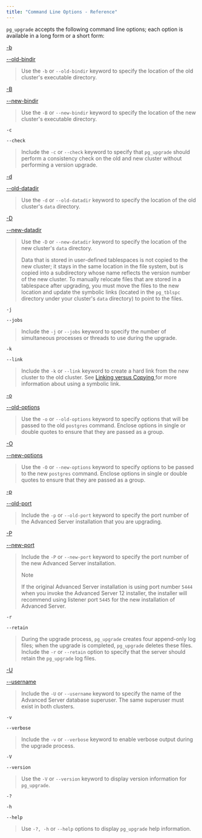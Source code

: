 ```yaml
---
title: "Command Line Options - Reference"
---
```


`pg_upgrade` accepts the following command line options; each option is available in a long form or a short form:

[-b ](#path_to_old_bin_directory)

[--old-bindir ](#path_to_old_bin_directory)

> Use the `-b` or `--old-bindir` keyword to specify the location of the old cluster's executable directory.

[-B ](#path_to_new_bin_directory)

[--new-bindir ](#path_to_new_bin_directory)

> Use the `-B` or `--new-bindir` keyword to specify the location of the new cluster's executable directory.

`-c`

`--check`

> Include the `-c` or `--check` keyword to specify that `pg_upgrade` should perform a consistency check on the old and new cluster without performing a version upgrade.

[-d ](#path_to_old_data_directory)

[--old-datadir ](#path_to_old_data_directory)

> Use the `-d` or `--old-datadir` keyword to specify the location of the old cluster's `data` directory.

[-D ](#path_to_new_data_directory)

[--new-datadir ](#path_to_new_data_directory)

> Use the `-D` or `--new-datadir` keyword to specify the location of the new cluster's `data` directory.
>
> Data that is stored in user-defined tablespaces is not copied to the new cluster; it stays in the same location in the file system, but is copied into a subdirectory whose name reflects the version number of the new cluster. To manually relocate files that are stored in a tablespace after upgrading, you must move the files to the new location and update the symbolic links (located in the `pg_tblspc` directory under your cluster's `data` directory) to point to the files.

`-j`

`--jobs`

> Include the `-j` or `--jobs` keyword to specify the number of simultaneous processes or threads to use during the upgrade.

`-k`

`--link`

> Include the `-k` or `--link` keyword to create a hard link from the new cluster to the old cluster. See [Linking versus Copying ](../../01_performing_an_upgrade/01_linking_versus_copying/#linking_versus_copying) for more information about using a symbolic link.

[-o ](#options)

[--old-options ](#options)

> Use the `-o` or `--old-options` keyword to specify options that will be passed to the old `postgres` command. Enclose options in single or double quotes to ensure that they are passed as a group.

[-O ](#options)

[--new-options ](#options)

> Use the `-O` or `--new-options` keyword to specify options to be passed to the new `postgres` command. Enclose options in single or double quotes to ensure that they are passed as a group.

[-p ](#old_port_number)

[--old-port ](#old_port_number)

> Include the `-p` or `--old-port` keyword to specify the port number of the Advanced Server installation that you are upgrading.

[-P ](#new_port_number)

[--new-port ](#new_port_number)

> Include the `-P` or `--new-port` keyword to specify the port number of the new Advanced Server installation.
>
> <div class="note">
>
> <div class="title">
>
> Note
>
> </div>
>
> If the original Advanced Server installation is using port number `5444` when you invoke the Advanced Server 12 installer, the installer will recommend using listener port `5445` for the new installation of Advanced Server.
>
> </div>

`-r`

`--retain`

> During the upgrade process, `pg_upgrade` creates four append-only log files; when the upgrade is completed, `pg_upgrade` deletes these files. Include the `-r` or `--retain` option to specify that the server should retain the `pg_upgrade` log files.

[-U ](#user_name)

[--username ](#user_name)

> Include the `-U` or `--username` keyword to specify the name of the Advanced Server database superuser. The same superuser must exist in both clusters.

`-v`

`--verbose`

> Include the `-v` or `--verbose` keyword to enable verbose output during the upgrade process.

`-V`

`--version`

> Use the `-V` or `--version` keyword to display version information for `pg_upgrade`.

`-?`

`-h`

`--help`

> Use `-?, -h` or `--help` options to display `pg_upgrade` help information.

